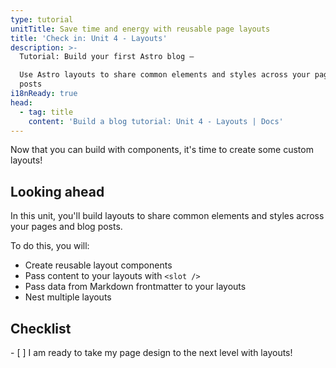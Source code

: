 ```yaml
---
type: tutorial
unitTitle: Save time and energy with reusable page layouts
title: 'Check in: Unit 4 - Layouts'
description: >-
  Tutorial: Build your first Astro blog —

  Use Astro layouts to share common elements and styles across your pages and
  posts
i18nReady: true
head:
  - tag: title
    content: 'Build a blog tutorial: Unit 4 - Layouts | Docs'
---
```



Now that you can build with components, it's time to create some custom layouts!

## Looking ahead

In this unit, you'll build layouts to share common elements and styles across your pages and blog posts.

To do this, you will:

- Create reusable layout components
- Pass content to your layouts with `<slot />`
- Pass data from Markdown frontmatter to your layouts
- Nest multiple layouts



<Box icon="check-list">

## Checklist

<Checklist>
- [ ] I am ready to take my page design to the next level with layouts!
</Checklist>
</Box>
